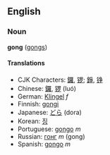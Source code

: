 ==English==
===Noun===
'''gong''' ([[gongs]])

====Translations====
*CJK Characters: [[鑼]], [[锣]]; [[錚]], [[铮]]
*Chinese: [[鑼]], [[锣]] (luó)
*German: [[Klingel]] ''f''
*Finnish: [[gongi]]
*Japanese: [[どら]] (dora)
*Korean: [[징]]
*Portuguese: [[gongo]] ''m''
*Russian: [[гонг]] ''m'' (gong)
*Spanish: [[gongo]] ''m''